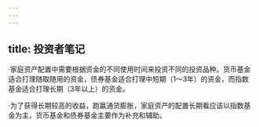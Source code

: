 ```yaml
---
---
---
```

title: 投资者笔记
---




·家庭资产配置中需要根据资金的不同使用时间来投资不同的投资品种。货币基金适合打理随取随用的资金，债券基金适合打理中短期（1～3年）的资金，而指数基金适合打理长期（3年以上）的资金。

·为了获得长期较高的收益，跑赢通货膨胀，家庭资产的配置长期看应该以指数基金为主，货币基金和债券基金主要作为补充和辅助。